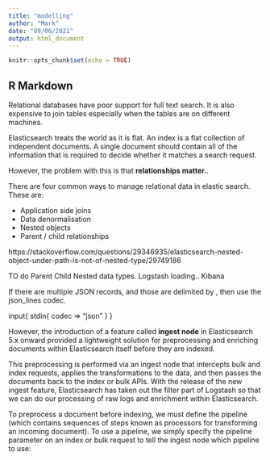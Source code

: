 ```yaml
---
title: "modelling"
author: "Mark"
date: "09/06/2021"
output: html_document
---
```


```r
knitr::opts_chunk$set(echo = TRUE)
```

## R Markdown
Relational databases have poor support for full text search.  It is also
expensive to join tables especially when the tables are on different machines.

Elasticsearch treats the world as it is flat. An index is a flat collection
of independent documents.  A single document should contain all of the information
that is required to decide whether it matches a search request.

However, the problem with this is that **relationships matter.**.

There are four common ways to manage relational data in elastic search.  
These are:

* Application side joins
* Data denormalisation
* Nested objects
* Parent / child relationships

https://stackoverflow.com/questions/29346935/elasticsearch-nested-object-under-path-is-not-of-nested-type/29749186


TO do
Parent Child
Nested data types.
Logstash loading..
Kibana

If there are multiple JSON records, and those are delimited by \n, then use the json_lines codec.

input{
    stdin{
    codec => "json"
    }
}

However, the introduction of a feature called **ingest node** in 
Elasticsearch 5.x onward provided a lightweight solution for preprocessing and 
enriching documents within Elasticsearch itself before they are indexed.


This preprocessing is performed via an ingest node that intercepts bulk and 
index requests, applies the transformations to the data, and then passes 
the documents back to the index or bulk APIs. With the release of the new 
ingest feature, Elasticsearch has taken out the filter part of Logstash 
so that we can do our processing of raw logs and enrichment within 
Elasticsearch.

To preprocess a document before indexing, we must define the pipeline 
(which contains sequences of steps known as processors for transforming an 
incoming document). To use a pipeline, we simply specify the pipeline 
parameter on an index or bulk request to tell the ingest node which 
pipeline to use:


